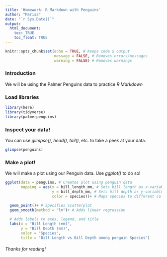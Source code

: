 ```yaml
---
title: 'Homework: R Markdown with Penguins'
author: "Marisa"
date: "`r Sys.Date()`"
output: 
  html_document:
    toc: TRUE
    toc_float: TRUE
---
```


```r
knitr::opts_chunk$set(echo = TRUE, # Keeps code & output
                      message = FALSE, # Removes errors/messages
                      warning = FALSE) # Removes warnings
```

### Introduction
We will be using the Palmer Penguins data to practice *R Markdown*

### Load libraries
```r
library(here)
library(tidyverse)
library(palmerpenguins)
```

### Inspect your data!
You can use *glimpse()*, *head()*, *tail()*, etc. to take a peek at your data.
```r
glimpse(penguins)
```

### Make a plot!
We will make a plot using our Penguin data.
Use *ggplot()* to do so!
```r
ggplot(data = penguins, # Creates plot using penguin data
       mapping = aes(x = bill_length_mm, # Sets bill length as x-variable
                     y = bill_depth_mm, # Sets bill depth as y-variable
                     color = species))+ # Maps species to different colors

  geom_point()+ # Specifies scatterplot
  geom_smooth(method = "lm")+ # Adds linear regression
  
  # Adds labels to axes, legend, and title
  labs(x = "Bill Length (mm)",
       y = "Bill Depth (mm)",
       color = "Species",
       title = "Bill Length vs Bill Depth among penguin Species")
```

###### Thanks for reading!
